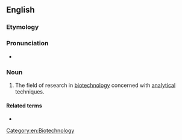 ==English==

===Etymology===
{{prefix|en|bio|analytics}}

===Pronunciation===
* {{IPA|/baɪoʊˌænəˈlɪtɪks/|lang=en}}

===Noun===
{{en-noun|-}}

# The field of research in [[biotechnology]] concerned with [[analytical]] techniques.

====Related terms====
* {{l|en|bioanalytic}}

[[Category:en:Biotechnology]]